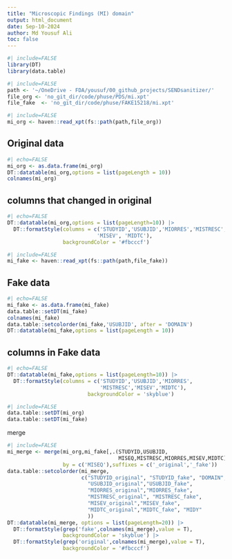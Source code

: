 ```yaml
---
title: "Microscopic Findings (MI) domain"
output: html_document
date: Sep-10-2024
author: Md Yousuf Ali
toc: false
---
```




```r
#| include=FALSE
library(DT)
library(data.table)
```



```r
#| include=FALSE
path <- '~/OneDrive - FDA/yousuf/00_github_projects/SENDsanitizer/'
file_org <- 'no_git_dir/code/phuse/PDS/mi.xpt'
file_fake  <- 'no_git_dir/code/phuse/FAKE15218/mi.xpt'
```



```r
#| include=FALSE
mi_org <- haven::read_xpt(fs::path(path,file_org))
```

##  Original data


```r
#| echo=FALSE
mi_org <- as.data.frame(mi_org)
DT::datatable(mi_org,options = list(pageLength = 10))
colnames(mi_org)
```

##  columns that changed in original

```r
#| echo=FALSE
DT::datatable(mi_org,options = list(pageLength=10)) |>
  DT::formatStyle(columns = c('STUDYID','USUBJID','MIORRES','MISTRESC',
                             'MISEV', 'MIDTC'),
                  backgroundColor = '#fbcccf')
```



```r
#| include=FALSE
mi_fake <- haven::read_xpt(fs::path(path,file_fake))
```

## Fake data


```r
#| echo=FALSE
mi_fake <- as.data.frame(mi_fake)
data.table::setDT(mi_fake)
colnames(mi_fake)
data.table::setcolorder(mi_fake,'USUBJID', after = 'DOMAIN')
DT::datatable(mi_fake,options = list(pageLength = 10))
```

## columns in Fake data

```r
#| echo=FALSE
DT::datatable(mi_fake,options = list(pageLength=10)) |>
  DT::formatStyle(columns = c('STUDYID','USUBJID','MIORRES',
                              'MISTRESC','MISEV','MIDTC'),
                          backgroundColor = 'skyblue')
```



```r
#| include=FALSE
data.table::setDT(mi_org)
data.table::setDT(mi_fake)
```

merge

```r
#| include=FALSE
mi_merge <- merge(mi_org,mi_fake[,.(STUDYID,USUBJID,
                                    MISEQ,MISTRESC,MIORRES,MISEV,MIDTC)],
                  by = c('MISEQ'),suffixes = c('_original','_fake'))
data.table::setcolorder(mi_merge,
                        c("STUDYID_original", "STUDYID_fake", "DOMAIN",
                          "USUBJID_original","USUBJID_fake",
                          "MIORRES_original","MIORRES_fake",
                          "MISTRESC_original", "MISTRESC_fake",
                          "MISEV_original","MISEV_fake",
                          "MIDTC_original","MIDTC_fake", "MIDY"
                          ))
DT::datatable(mi_merge, options = list(pageLength=20)) |>
  DT::formatStyle(grep('fake',colnames(mi_merge),value = T),
                  backgroundColor = 'skyblue') |>
  DT::formatStyle(grep('original',colnames(mi_merge),value = T),
                  backgroundColor = '#fbcccf')
```

